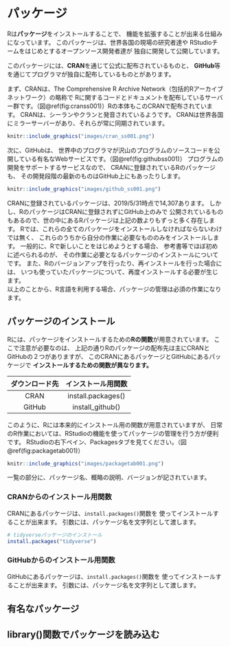 # パッケージ

Rは**パッケージ**をインストールすることで、 
機能を拡張することが出来る仕組みになっています。
このパッケージは、世界各国の現場の研究者達や
RStudioチームをはじめとするオープンソース開発者達が
独自に開発して公開しています。

このパッケージには、**CRAN**を通じて公式に配布されているものと、
**GitHub**等を通じてプログラマが独自に配布しているものとがあります。

まず、CRANは、The Comprehensive R Archive Network（包括的Rアーカイブネットワーク）の略称で
Rに関するコードとドキュメントを配布しているサーバー群です。（図\@ref(fig:cranss001)）Rの本体もこのCRANで配布されています。
CRANは、シーランやクランと発音されているようです。
CRANは世界各国にミラーサーバーがあり、それらが常に同期されています。

```r
knitr::include_graphics("images/cran_ss001.png")
```



次に、GitHubは、
世界中のプログラマが沢山のプログラムのソースコードを公開している有名なWebサービスです。（図\@ref(fig:githubss001)）
プログラムの開発をサポートするサービスなので、
CRANに登録されているRのパッケージも、
その開発段階の最新のものはGitHub上にもあったりします。


```r
knitr::include_graphics("images/github_ss001.png")
```

CRANに登録されているパッケージは、2019/5/31時点で14,307あります。
しかし、RのパッケージはCRANに登録されずにGitHub上のみで
公開されているものもあるので、世の中にあるRパッケージは上記の数よりもずっと多く存在します。
Rでは、これらの全てのパッケージをインストールしなければならないわけでは無く、
これらのうちから自分の作業に必要なもののみをインストールします。
一般的に、Rで新しいことをはじめようとする場合、
参考書等でほぼ初めに述べられるのが、
その作業に必要となるパッケージのインストールについてです。
また、Rのバージョンアップを行ったり、再インストールを行った場合には、 
いつも使っていたパッケージについて、再度インストールする必要が生じます。  
以上のことから、R言語を利用する場合、パッケージの管理は必須の作業になります。  



## パッケージのインストール

Rには、パッケージをインストールするための**Rの関数**が用意されています。
ここで注意が必要なのは、
上記の通りRのパッケージの配布先は主にCRANとGitHubの２つがありますが、
このCRANにあるパッケージとGitHubにあるパッケージで
**インストールするための関数が異なります。**

|ダウンロード先|インストール用関数|
|:---:|:---:|
|CRAN|install.packages()|
|GitHub|install_github()|

このように、Rには本来的にインストール用の関数が用意されていますが、
日常のR作業においては、RStudioの機能を使ってパッケージの管理を行う方が便利です。
RStudioの右下ペイン、Packagesタブを見てください。（図\@ref(fig:packagetab001)）

```r
knitr::include_graphics("images/packagetab001.png")
```

一覧の部分に、パッケージ名、概略の説明、バージョンが記されています。



### CRANからのインストール用関数{-}

CRANにあるパッケージは、`install.packages()`関数を
使ってインストールすることが出来ます。
引数には、パッケージ名を文字列として渡します。

```r
# tidyverseパッケージのインストール
install.packages("tidyverse")
```

### GitHubからのインストール用関数{-}

GitHubにあるパッケージは、`install.packages()`関数を
使ってインストールすることが出来ます。
引数には、パッケージ名を文字列として渡します。


## 有名なパッケージ

## library()関数でパッケージを読み込む
